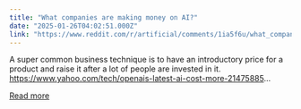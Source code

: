 ```yaml
---
title: "What companies are making money on AI?"
date: "2025-01-26T04:02:51.000Z"
link: "https://www.reddit.com/r/artificial/comments/1ia5f6u/what_companies_are_making_money_on_ai/"
---
```


A super common business technique is to have an introductory price for a product and raise it after a lot of people are invested in it.
 https://www.yahoo.com/tech/openais-latest-ai-cost-more-21475885...

[Read more](https://www.reddit.com/r/artificial/comments/1ia5f6u/what_companies_are_making_money_on_ai/)
